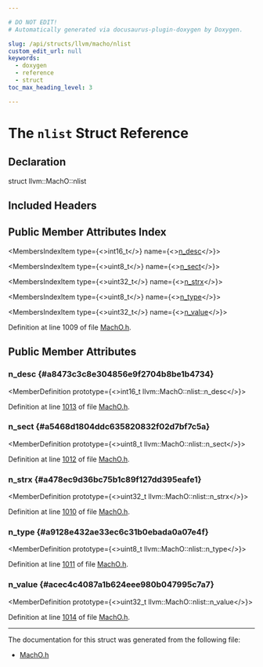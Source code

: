 ```yaml
---

# DO NOT EDIT!
# Automatically generated via docusaurus-plugin-doxygen by Doxygen.

slug: /api/structs/llvm/macho/nlist
custom_edit_url: null
keywords:
  - doxygen
  - reference
  - struct
toc_max_heading_level: 3

---
```





# The `nlist` Struct Reference

<DoxygenPage pluginConfig={pluginConfig}>



## Declaration

<CodeBlock>struct llvm::MachO::nlist</CodeBlock>

## Included Headers

<IncludesList>
<IncludesListItem
  filePath="llvm/BinaryFormat/MachO.h"
  permalink="/docs/api/files/include/include/llvm/include/llvm/binaryformat/macho-h"
  isLocal="true" />
</IncludesList>

## Public Member Attributes Index

<MembersIndex>

<MembersIndexItem
  type={<>int16&#95;t</>}
  name={<><a href="#a8473c3c8e304856e9f2704b8be1b4734">n&#95;desc</a></>}>
</MembersIndexItem>

<MembersIndexItem
  type={<>uint8&#95;t</>}
  name={<><a href="#a5468d1804ddc635820832f02d7bf7c5a">n&#95;sect</a></>}>
</MembersIndexItem>

<MembersIndexItem
  type={<>uint32&#95;t</>}
  name={<><a href="#a478ec9d36bc75b1c89f127dd395eafe1">n&#95;strx</a></>}>
</MembersIndexItem>

<MembersIndexItem
  type={<>uint8&#95;t</>}
  name={<><a href="#a9128e432ae33ec6c31b0ebada0a07e4f">n&#95;type</a></>}>
</MembersIndexItem>

<MembersIndexItem
  type={<>uint32&#95;t</>}
  name={<><a href="#acec4c4087a1b624eee980b047995c7a7">n&#95;value</a></>}>
</MembersIndexItem>

</MembersIndex>


Definition at line 1009 of file <a href="/docs/api/files/include/include/llvm/include/llvm/binaryformat/macho-h">MachO.h</a>.

<SectionDefinition>

## Public Member Attributes

### n&#95;desc {#a8473c3c8e304856e9f2704b8be1b4734}

<MemberDefinition
  prototype={<>int16&#95;t llvm::MachO::nlist::n&#95;desc</>}>

Definition at line <a href="/docs/api/files/include/include/llvm/include/llvm/binaryformat/macho-h/#l01013">1013</a> of file <a href="/docs/api/files/include/include/llvm/include/llvm/binaryformat/macho-h">MachO.h</a>.
</MemberDefinition>

### n&#95;sect {#a5468d1804ddc635820832f02d7bf7c5a}

<MemberDefinition
  prototype={<>uint8&#95;t llvm::MachO::nlist::n&#95;sect</>}>

Definition at line <a href="/docs/api/files/include/include/llvm/include/llvm/binaryformat/macho-h/#l01012">1012</a> of file <a href="/docs/api/files/include/include/llvm/include/llvm/binaryformat/macho-h">MachO.h</a>.
</MemberDefinition>

### n&#95;strx {#a478ec9d36bc75b1c89f127dd395eafe1}

<MemberDefinition
  prototype={<>uint32&#95;t llvm::MachO::nlist::n&#95;strx</>}>

Definition at line <a href="/docs/api/files/include/include/llvm/include/llvm/binaryformat/macho-h/#l01010">1010</a> of file <a href="/docs/api/files/include/include/llvm/include/llvm/binaryformat/macho-h">MachO.h</a>.
</MemberDefinition>

### n&#95;type {#a9128e432ae33ec6c31b0ebada0a07e4f}

<MemberDefinition
  prototype={<>uint8&#95;t llvm::MachO::nlist::n&#95;type</>}>

Definition at line <a href="/docs/api/files/include/include/llvm/include/llvm/binaryformat/macho-h/#l01011">1011</a> of file <a href="/docs/api/files/include/include/llvm/include/llvm/binaryformat/macho-h">MachO.h</a>.
</MemberDefinition>

### n&#95;value {#acec4c4087a1b624eee980b047995c7a7}

<MemberDefinition
  prototype={<>uint32&#95;t llvm::MachO::nlist::n&#95;value</>}>

Definition at line <a href="/docs/api/files/include/include/llvm/include/llvm/binaryformat/macho-h/#l01014">1014</a> of file <a href="/docs/api/files/include/include/llvm/include/llvm/binaryformat/macho-h">MachO.h</a>.
</MemberDefinition>

</SectionDefinition>

<hr/>

The documentation for this struct was generated from the following file:

<ul>
<li><a href="/docs/api/files/include/include/llvm/include/llvm/binaryformat/macho-h">MachO.h</a></li>
</ul>

</DoxygenPage>
